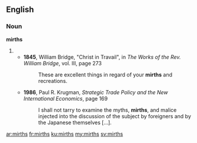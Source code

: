 ==English==
===Noun===
'''mirths'''
# {{plural of|mirth}}
#* '''1845''', William Bridge, "Christ in Travail", in ''The Works of the Rev. William Bridge'', vol. III, page 273
#*: These are excellent things in regard of your '''mirths''' and recreations.
#* '''1986''', Paul R. Krugman, ''Strategic Trade Policy and the New International Economics'', page 169
#*: I shall not tarry to examine the myths, '''mirths''', and malice injected into the discussion of the subject by foreigners and by the Japanese themselves […].

[[ar:mirths]]
[[fr:mirths]]
[[ku:mirths]]
[[my:mirths]]
[[sv:mirths]]